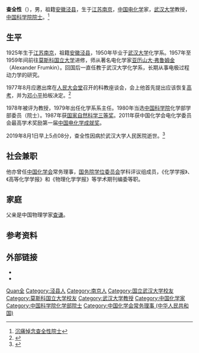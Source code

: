 '''查全性'''（{{bd|1925年|4月11日|2019年|8月1日||catIdx=Zha查}}），男，祖籍[[安徽|安徽]][[泾县|泾县]]，生于[[江苏|江苏]][[南京|南京]]，[[中华人民共和国|中国]][[电化学|电化学]]家，[[武汉大学|武汉大学]]教授，[[中国科学院院士|中国科学院院士]]。<ref>[https://www.electrochemistry-china.net/plus/view.php?aid=141 沉痛悼念查全性院士]</ref>

== 生平 ==
1925年生于[[江苏|江苏]][[南京|南京]]，祖籍[[安徽|安徽]][[泾县|泾县]]，1950年毕业于[[武汉大学|武汉大学]]化学系。1957年至1959年间前往[[莫斯科国立大学|莫斯科国立大学]]进修，师从著名电化学家[[亚历山大·弗鲁姆金|亚历山大·弗鲁姆金]]（Alexander Frumkin）。回国后一直任教于武汉大学化学系，长期从事电极过程动力学的研究。

1977年8月应邀出席在[[人民大会堂|人民大会堂]]召开的科教座谈会，会上他首先提出应该恢复[[普通高等学校招生全国统一考试|高考]]，并为[[邓小平|邓小平]]拍板决定。<ref>{{cite web|url=http://news.sina.com.cn/c/2007-05-31/121213121566.shtml|title=查全性：倡议恢复高考第一人|publisher=新浪|access-date=2011-10-21|archive-date=2019-06-13|archive-url=https://web.archive.org/web/20190613115225/http://news.sina.com.cn/c/2007-05-31/121213121566.shtml|dead-url=no}}</ref>

1978年被评为教授，1979年出任化学系系主任。1980年当选[[中国科学院|中国科学院]]化学部学部委员（院士）。1987年获[[国家自然科学奖|国家自然科学三等奖]]。2011年获中国化学会电化学委员会最高学术奖励第一届[[中国电化学成就奖|中国电化学成就奖]]。

2019年8月1日早上5点08分，查全性因病於武汉大学人民医院逝世。<ref>{{Cite web|title=倡导恢复高考第一人查全性院士今晨辞世|url=https://www.thepaper.cn/newsDetail_forward_4058116|accessdate=2019-08-01|work=澎湃新闻|archive-date=2019-11-28|archive-url=https://web.archive.org/web/20191128053714/https://www.thepaper.cn/newsDetail_forward_4058116|dead-url=no}}</ref>

== 社会兼职 ==
他亦曾任[[中國化學會_(中華人民共和國)|中国化学会]]常务理事，[[国务院学位委员会|国务院学位委员会]]学科评议组成员，《化学学报》、《高等化学学报》和《物理化学学报》等学术期刊编委等职。

== 家庭 ==
父亲是中国物理学家[[查谦|查谦]]。

== 参考资料 ==
{{Reflist|30em}}

== 外部链接 ==
*{{cite web|url=http://search.huaxia.com/s.jsp?iDocId=486665|title=查全性（1925-）|publisher=华夏经纬|deadurl=yes|archiveurl=https://web.archive.org/web/20111108065326/http://search.huaxia.com/s.jsp?iDocId=486665|archivedate=2011-11-08}}
*{{cite web|url=http://sourcedb.cas.cn/sourcedb_ad_cas/zw2/ysxx/hxb/200906/t20090624_1802357.html|title=查全性|publisher=中国科学院|deadurl=yes|archiveurl=https://web.archive.org/web/20111020223736/http://sourcedb.cas.cn/sourcedb_ad_cas/zw2/ysxx/hxb/200906/t20090624_1802357.html|archivedate=2011-10-20}}

{{中国科学院化学部院士}}
{{Navboxes 
| title  = 査全性在[[中國化學會_(中華人民共和國)|中国化学会]]的职务
| list1  =
{{中国化学会第二十二届理事会}}
{{中国化学会第二十三届理事会}}
}}

{{authority control}}
{{DEFAULTSORT:Zha Quanxing}}

[[Category:查姓|Quan全]]
[[Category:泾县人|Category:泾县人]]
[[Category:南京人|Category:南京人]]
[[Category:国立武汉大学校友|Category:国立武汉大学校友]]
[[Category:莫斯科国立大学校友|Category:莫斯科国立大学校友]]
[[Category:武汉大学教授|Category:武汉大学教授]]
[[Category:中国化学家|Category:中国化学家]]
[[Category:中国科学院化学部院士|Category:中国科学院化学部院士]]
[[Category:中国化学会常务理事_(中华人民共和国)|Category:中国化学会常务理事 (中华人民共和国)]]